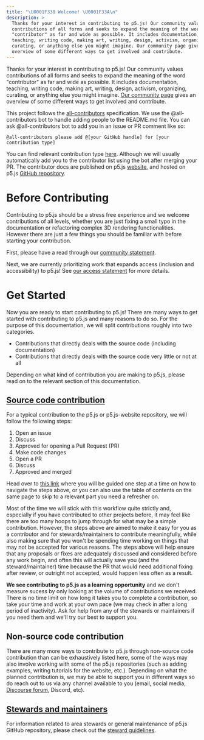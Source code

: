 ```yaml
---
title: "\U0001F338 Welcome! \U0001F33A\n"
description: >
  Thanks for your interest in contributing to p5.js! Our community values
  contributions of all forms and seeks to expand the meaning of the word
  "contributor" as far and wide as possible. It includes documentation,
  teaching, writing code, making art, writing, design, activism, organizing,
  curating, or anything else you might imagine. Our community page gives an
  overview of some different ways to get involved and contribute.
---
```



Thanks for your interest in contributing to p5.js! Our community values contributions of all forms and seeks to expand the meaning of the word "contributor" as far and wide as possible. It includes documentation, teaching, writing code, making art, writing, design, activism, organizing, curating, or anything else you might imagine. [Our community page](https://p5js.org/community/#contribute) gives an overview of some different ways to get involved and contribute.

This project follows the [all-contributors](https://github.com/kentcdodds/all-contributors/) specification. We use the @all-contributors bot to handle adding people to the README.md file. You can ask @all-contributors bot to add you in an issue or PR comment like so:

```
@all-contributors please add @[your GitHub handle] for [your contribution type]
```

You can find relevant contribution type [here](https://allcontributors.org/docs/en/emoji-key/). Although we will usually automatically add you to the contributor list using the bot after merging your PR. The contributor docs are published on p5.js [website](https://p5js.org/contributor-docs/#/), and hosted on p5.js [GitHub repository](https://github.com/processing/p5.js/tree/main/contributor_docs/).

# Before Contributing

Contributing to p5.js should be a stress free experience and we welcome contributions of all levels, whether you are just fixing a small typo in the documentation or refactoring complex 3D rendering functionalities. However there are just a few things you should be familiar with before starting your contribution.

First, please have a read through our [community statement](https://p5js.org/community/).

Next, we are currently prioritizing work that expands access (inclusion and accessibility) to p5.js! See [our access statement](../access/) for more details.

# Get Started

Now you are ready to start contributing to p5.js! There are many ways to get started with contributing to p5.js and many reasons to do so. For the purpose of this documentation, we will split contributions roughly into two categories.

* Contributions that directly deals with the source code (including documentation)
* Contributions that directly deals with the source code very little or not at all

Depending on what kind of contribution you are making to p5.js, please read on to the relevant section of this documentation.

## [Source code contribution](../contributor_guidelines/)

For a typical contribution to the p5.js or p5.js-website repository, we will follow the following steps:

1. Open an issue
2. Discuss
3. Approved for opening a Pull Request (PR)
4. Make code changes
5. Open a PR
6. Discuss
7. Approved and merged

Head over to [this link](../contributor_guidelines/) where you will be guided one step at a time on how to navigate the steps above, or you can also use the table of contents on the same page to skip to a relevant part you need a refresher on.

Most of the time we will stick with this workflow quite strictly and, especially if you have contributed to other projects before, it may feel like there are too many hoops to jump through for what may be a simple contribution. However, the steps above are aimed to make it easy for you as a contributor and for stewards/maintainers to contribute meaningfully, while also making sure that you won't be spending time working on things that may not be accepted for various reasons. The steps above will help ensure that any proposals or fixes are adequately discussed and considered before any work begin, and often this will actually save you (and the steward/maintainer) time because the PR that would need additional fixing after review, or outright not accepted, would happen less often as a result.

**We see contributing to p5.js as a learning opportunity** and we don't measure sucess by only looking at the volume of contributions we received. There is no time limit on how long it takes you to complete a contribution, so take your time and work at your own pace (we may check in after a long period of inactivity). Ask for help from any of the stewards or maintainers if you need them and we'll try our best to support you.

## Non-source code contribution

There are many more ways to contribute to p5.js through non-source code contribution than can be exhaustively listed here, some of the ways may also involve working with some of the p5.js repositories (such as adding examples, writing tutorials for the website, etc.). Depending on what the planned contribution is, we may be able to support you in different ways so do reach out to us via any channel available to you (email, social media, [Discourse forum](https://discourse.processing.org/c/p5js/10/), Discord, etc).

## [Stewards and maintainers](../steward_guidelines/)

For information related to area stewards or general maintenance of p5.js GitHub repository, please check out the [steward guidelines](../steward_guidelines/).
